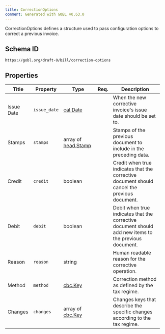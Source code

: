 ```yaml
---
title: CorrectionOptions
comment: Generated with GOBL v0.63.0
---
```


CorrectionOptions defines a structure used to pass configuration options to correct a previous invoice.

## Schema ID

`https://gobl.org/draft-0/bill/correction-options`

## Properties

| Title      | Property     | Type                                       | Req. | Description                                                                                           |
|------------|--------------|--------------------------------------------|------|-------------------------------------------------------------------------------------------------------|
| Issue Date | `issue_date` | [cal.Date](/draft-0/cal/date)              |      | When the new corrective invoice's issue date should be set to.                                        |
| Stamps     | `stamps`     | array of [head.Stamp](/draft-0/head/stamp) |      | Stamps of the previous document to include in the preceding data.                                     |
| Credit     | `credit`     | boolean                                    |      | Credit when true indicates that the corrective document should cancel the previous document.          |
| Debit      | `debit`      | boolean                                    |      | Debit when true indicates that the corrective document should add new items to the previous document. |
| Reason     | `reason`     | string                                     |      | Human readable reason for the corrective operation.                                                   |
| Method     | `method`     | [cbc.Key](/draft-0/cbc/key)                |      | Correction method as defined by the tax regime.                                                       |
| Changes    | `changes`    | array of [cbc.Key](/draft-0/cbc/key)       |      | Changes keys that describe the specific changes according to the tax regime.                          |

